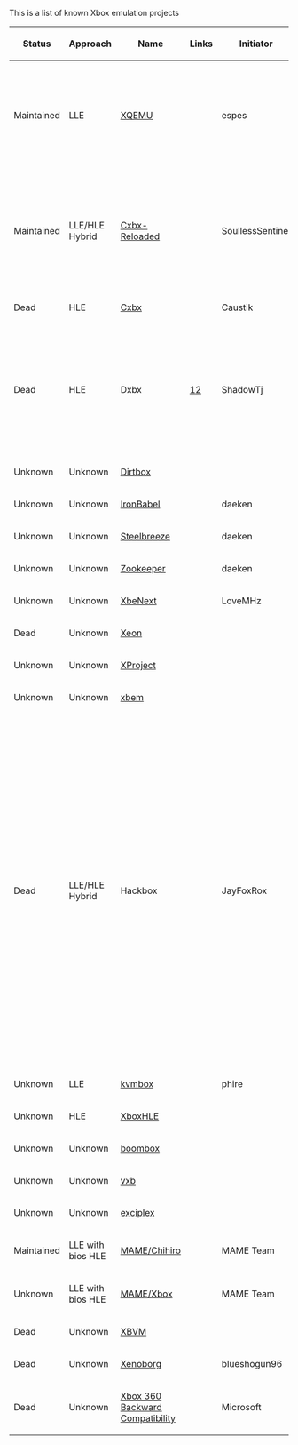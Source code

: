 This is a list of known Xbox emulation projects

{| class="wikitable"
!Status
!Approach
!Name
!Links
!Initiator
!Platform
!License
!Notes
|-
|Maintained
|LLE
|[[XQEMU]]
|
|espes
|Windows
|
|XQEMU supports hardware-acceleration for the CPU emulation on Linux through KVM.
|-
|Maintained
|LLE/HLE Hybrid
|[[Cxbx-Reloaded]]
|
|SoullessSentinel
|Windows
|
|At the time of writing Cxbx-Reloaded is almost purely HLE. LLE GPU emulation is planned, but currently not implemented.
|-
|Dead
|HLE
|[[Cxbx]]
|
|Caustik
|Windows
|
|
|-
|Dead
|HLE
|Dxbx
|[http://dxbx-emu.com][https://github.com/PatrickvL/Dxbx/]
|ShadowTj
|Windows
|
|The project was started on March 23rd 2008. It is an improved port of Cxbx to the Delphi programming language.
|-
|Unknown
|Unknown
|[https://github.com/impeachgod/Dirtbox Dirtbox]
|
|
|Windows
|
|
|-
|Unknown
|Unknown
|[https://sourceforge.net/p/ironbabel/code/HEAD/tree/trunk/Box/Xbox/ IronBabel]
|
|daeken
|Unknown
|
|
|-
|Unknown
|Unknown
|[https://github.com/daeken/Steelbreeze Steelbreeze]
|
|daeken
|Unknown
|
|
|-
|Unknown
|Unknown
|[https://github.com/daeken/Zookeeper Zookeeper]
|
|daeken
|Unknown
|
|
|-
|Unknown
|Unknown
|[http://ngemu.com/threads/.154342/ XbeNext]
|
|LoveMHz
|Windows
|
|
|-
|Dead
|Unknown
|[http://ngemu.com/forums/.65/ Xeon]
|
|
|Windows
|
|
|-
|Unknown
|Unknown
|[http://ngemu.com/threads/.105210/ XProject]
|
|
|Windows
|
|
|-
|Unknown
|Unknown
|[https://code.google.com/p/xbem xbem]
|
|
|Windows
|
|
|-
|Dead
|LLE/HLE Hybrid
|Hackbox
|
|JayFoxRox
|Windows/Linux
|Private
|This was originally going to be a commercial emulator (but plans were dropped quickly in favor of preservation). The source code was temporarily public but then made private. The source code is still available to a selected group of developers. Hackbox was designed from scratch but re-used code from Cxbx for HLE routine detection.
|-
|Unknown
|LLE
|[https://github.com/phire/kvmbox kvmbox]
|
|phire
|Linux
|
|
|-
|Unknown
|HLE
|[https://github.com/Gabriel-Maldonado/XboxHLE XboxHLE]
|
|
|Windows
|
|
|-
|Unknown
|Unknown
|[https://github.com/bjh83/boombox boombox]
|
|
|Windows
|
|
|-
|Unknown
|Unknown
|[https://github.com/docbrown/vxb vxb]
|
|
|Windows
|
|
|-
|Unknown
|Unknown
|[https://github.com/quantumdude836/exciplex exciplex]
|
|
|Windows
|
|
|-
|Maintained
|LLE with bios HLE
|[http://mamedev.org/ MAME/Chihiro]
|
|MAME Team
|Windows/Linux/Mac/Others
|
|
|-
|Unknown
|LLE with bios HLE
|[http://mamedev.org/ MAME/Xbox]
|
|MAME Team
|Windows/Linux/Mac/Others
|
|Does this exist yet?{{citation needed}}
|-
|Dead
|Unknown
|[https://github.com/monocasa/xbvm XBVM]
|
|
|Windows
|
|
|-
|Dead
|Unknown
|[http://xenoborg-emu.blogspot.com/ Xenoborg]
|
|blueshogun96
|Windows
|
|
|-
|Dead
|Unknown
|[[Xbox 360 Backward Compatibility]]
|
|Microsoft
|Xbox 360
|Proprietary
|
|}